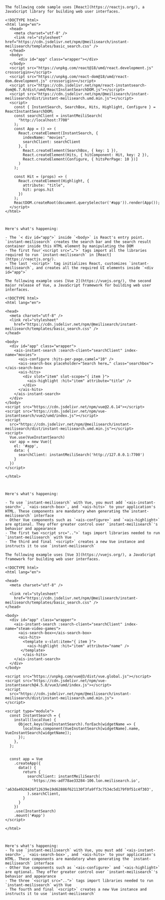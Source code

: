 <CodeGroup>

```text React
The following code sample uses [React](https://reactjs.org/), a JavaScript library for building web user interfaces.

<!DOCTYPE html>
<html lang="en">
  <head>
    <meta charset="utf-8" />
    <link rel="stylesheet" href="https://cdn.jsdelivr.net/npm/@meilisearch/instant-meilisearch/templates/basic_search.css" />
  </head>
  <body>
      <div id="app" class="wrapper"></div>
  </body>
  <script src="https://unpkg.com/react@18/umd/react.development.js" crossorigin></script>
  <script src="https://unpkg.com/react-dom@18/umd/react-dom.development.js" crossorigin></script>
  <script src="https://cdn.jsdelivr.net/npm/react-instantsearch-dom@6.7.0/dist/umd/ReactInstantSearchDOM.js"></script>
  <script src="https://cdn.jsdelivr.net/npm/@meilisearch/instant-meilisearch/dist/instant-meilisearch.umd.min.js"></script>
  <script>
    const { InstantSearch, SearchBox, Hits, Highlight, Configure } = ReactInstantSearchDOM;
    const searchClient = instantMeiliSearch(
      "http://localhost:7700"
    );
    const App = () => (
      React.createElement(InstantSearch, {
        indexName: "movies",
        searchClient: searchClient
      }, [
        React.createElement(SearchBox, { key: 1 }),
        React.createElement(Hits, { hitComponent: Hit, key: 2 }),
        React.createElement(Configure, { hitsPerPage: 10 })]
      )
    );

    const Hit = (props) => (
      React.createElement(Highlight, {
        attribute: "title",
        hit: props.hit
      })
    );
    ReactDOM.createRoot(document.querySelector('#app')).render(App());
  </script>
</html>



Here's what's happening:

- The `< div id="app">` inside `<body>` is React's entry point. `instant-meilisearch` creates the search bar and the search result container inside this HTML element by manipulating the DOM
- The first four`<script src="…">` tags import all the libraries required to run `instant-meilisearch` in [React](https://reactjs.org/).
- The last `<script>` tag initializes React, customizes `instant-meilisearch`, and creates all the required UI elements inside `<div id="app">`
```

```text Vue.js
The following example uses [Vue 2](https://vuejs.org/), the second major release of Vue, a JavaScript framework for building web user interfaces.

<!DOCTYPE html>
<html lang="en">

<head>
  <meta charset="utf-8" />
  <link rel="stylesheet"
    href="https://cdn.jsdelivr.net/npm/@meilisearch/instant-meilisearch/templates/basic_search.css" />
</head>

<body>
  <div id="app" class="wrapper">
    <ais-instant-search :search-client="searchClient" index-name="movies">
      <ais-configure :hits-per-page.camel="10" />
      <ais-search-box placeholder="Search here…" class="searchbox"></ais-search-box>
      <ais-hits>
        <div slot="item" slot-scope="{ item }">
          <ais-highlight :hit="item" attribute="title" />
        </div>
      </ais-hits>
    </ais-instant-search>
  </div>
</body>
<script src="https://cdn.jsdelivr.net/npm/vue@2.6.14"></script>
<script src="https://cdn.jsdelivr.net/npm/vue-instantsearch/vue2/umd/index.js"></script>
<script
  src="https://cdn.jsdelivr.net/npm/@meilisearch/instant-meilisearch/dist/instant-meilisearch.umd.min.js"></script>
<script>
  Vue.use(VueInstantSearch)
  var app = new Vue({
    el: '#app',
    data: {
      searchClient: instantMeiliSearch('http://127.0.0.1:7700')
    }
  })
</script>

</html>



Here's what's happening:

- To use `instant-meilisearch` with Vue, you must add `<ais-instant-search>`, `<ais-search-box>`, and `<ais-hits>` to your application's HTML. These components are mandatory when generating the`instant-meilisearch` interface
- Other Vue components such as `<ais-configure>` and `<ais-highlight>` are optional. They offer greater control over `instant-meilisearch`'s behavior and appearance
- The first two`<script src="..">` tags import libraries needed to run `instant-meilisearch` with Vue
- The third and final `<script>` creates a new Vue instance and instructs it to use `instant-meilisearch`
```

```text Vue3.js
The following example uses [Vue 3](https://vuejs.org/), a JavaScript framework for building web user interfaces.

<!DOCTYPE html>
<html lang="en">

<head>
  <meta charset="utf-8" />

  <link rel="stylesheet"
    href="https://cdn.jsdelivr.net/npm/@meilisearch/instant-meilisearch/templates/basic_search.css" />
</head>

<body>
  <div id="app" class="wrapper">
    <ais-instant-search :search-client="searchClient" index-name="steam-video-games">
      <ais-search-box></ais-search-box>
      <ais-hits>
        <template v-slot:item="{ item }">
          <ais-highlight :hit="item" attribute="name" />
       </template>
        </ais-hits>
    </ais-instant-search>
  </div>
</body>

<script src="https://unpkg.com/vue@3/dist/vue.global.js"></script>
<script src="https://cdn.jsdelivr.net/npm/vue-instantsearch@4.5.0/vue3/umd/index.js"></script>
<script
  src="https://cdn.jsdelivr.net/npm/@meilisearch/instant-meilisearch/dist/instant-meilisearch.umd.min.js">
</script>

<script type="module">
  const InstantSearch = {
    install(localVue) {
      Object.keys(VueInstantSearch).forEach(widgetName => {
        localVue.component(VueInstantSearch[widgetName].name, VueInstantSearch[widgetName]);
      });
    },
  };


  const app = Vue
    .createApp({
      data() {
        return {
          searchClient: instantMeiliSearch(
            'https://ms-adf78ae33284-106.lon.meilisearch.io',
            'a63da4928426f12639e19d62886f621130f3fa9ff3c7534c5d179f0f51c4f303',
          ).searchClient,
        }
      }
    })
    .use(InstantSearch)
    .mount('#app')
</script>

</html>



Here's what's happening:
- To use `instant-meilisearch` with Vue, you must add `<ais-instant-search>`, `<ais-search-box>`, and `<ais-hits>` to your application's HTML. These components are mandatory when generating the `instant-meilisearch` interface
- Other Vue components such as `<ais-configure>` and `<ais-highlight>` are optional. They offer greater control over `instant-meilisearch`'s behavior and appearance
- The three `<script src="..">` tags import libraries needed to run `instant-meilisearch` with Vue
- The fourth and final `<script>` creates a new Vue instance and instructs it to use `instant-meilisearch`
```
</CodeGroup>